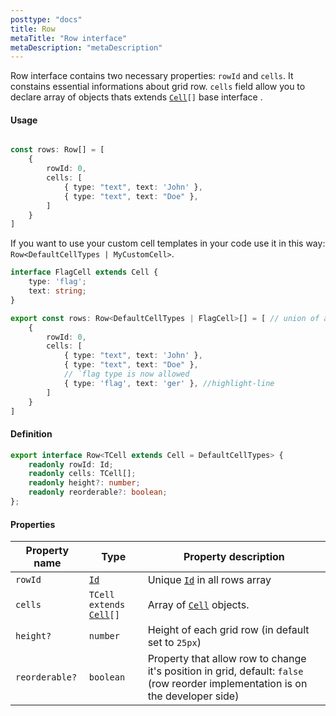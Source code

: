 ```yaml
---
posttype: "docs"
title: Row
metaTitle: "Row interface"
metaDescription: "metaDescription"
---
```


Row interface contains two necessary properties: `rowId` and `cells`. It constains essential informations about grid row.
`cells` field allow you to declare array of objects thats extends [`Cell`](/docs/3.0/7-api/0-interfaces/4-cell/)`[]` base interface .


#### Usage 

```ts

const rows: Row[] = [
    {
        rowId: 0,
        cells: [
            { type: "text", text: 'John' },
            { type: "text", text: "Doe" },
        ]
    }
]
```
If you want to use your custom cell templates in your code use it in this way: `Row<DefaultCellTypes | MyCustomCell>`. 


```ts
interface FlagCell extends Cell {
    type: 'flag';
    text: string;
}

export const rows: Row<DefaultCellTypes | FlagCell>[] = [ // union of all  available cells
    {
        rowId: 0,
        cells: [
            { type: "text", text: 'John' },
            { type: "text", text: "Doe" },
            // `flag type is now allowed
            { type: 'flag', text: 'ger' }, //highlight-line
        ]
    }
]
```

#### Definition

```ts
export interface Row<TCell extends Cell = DefaultCellTypes> {
    readonly rowId: Id;
    readonly cells: TCell[];
    readonly height?: number;
    readonly reorderable?: boolean;
};
```

#### Properties

| Property name     | Type                                                                  | Property description  | 
| ------------      | -------------                                                         | -------------         |
| `rowId`           | [`Id`](/docs/3.0/7-api/1-types/4-id/)                                 | Unique [`Id`](/docs/3.0/7-api/1-types/4-id/) in all rows array | 
| `cells`           | `TCell extends` [`Cell`](/docs/3.0/7-api/0-interfaces/4-cell/)`[]`    | Array of [`Cell`](/docs/3.0/7-api/0-interfaces/4-cell/) objects. | 
| `height?`         | `number`                                                              | Height of each grid row (in default set to `25px`)  | 
| `reorderable?`    | `boolean`                                                             | Property that allow row to change it's position in grid, default: `false` (row reorder implementation is on the developer side) |  